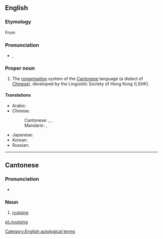 ==English==
{{wikipedia}}

===Etymology===
From {{etyl|yue|en}} {{term|粤语拼音|粤(語)拼(音)|tr=jyut<sup>6</sup> (jyu<sup>5</sup>) ping<sup>3</sup> (jam<sup>1</sup>)|lang=yue|sc=Hans}}

===Pronunciation===
* {{IPA|/jut pʰɪŋ/}}, {{X-SAMPA|/jyt.p_hiN/}}

===Proper noun===
{{en-proper noun}}

# The [[romanisation]] system of the [[Cantonese]] language (a dialect of [[Chinese]]), developed by the Linguistic Society of Hong Kong (LSHK).

====Translations====
{{trans-top|Jyutping}}
* Arabic: {{t|ar|يتبنغ|m|tr=yutbingh}}
* Chinese:
*: Cantonese: {{yue-tsj|粵語拼音|粤语拼音|jyut6jyu5 ping3jam1}}, {{yue-tsj|粵拼|粤拼|jyut6 ping3}}, {{yue-tsj|香港語言學學會粵語拼音方案|香港语言学学会粤语拼音方案|hoeng1gong2 jyu5jin4hok6 hok6wui6 jyut6jyu5 ping3jam1 fong1on3}}
*: Mandarin: {{zh-tsp|香港語言學學會粵語拼音方案|香港語言學學會粵語拼音方案|xiānggǎng yǔyánxué xuéhuì yuèyǔ pīnyīn fāng'àn}},  {{t|cmn|粵拼|tr=yuèpīn|sc=Hani}}
{{trans-mid}}
* Japanese: {{t|ja|粤ピン|tr=etsu-pin}}
* Korean: {{t|ko|월병|tr=wolbyeong|sc=Hang}}
* Russian: {{t|ru|ютпхин|m|tr=jutpxín}}
{{trans-bottom}}

[[Category:English autological terms]]

----

==Cantonese==
{{Hani-forms|[[粤拼]]|[[粵拼]]}}

===Pronunciation===
* {{IPA|/jyːt˨ pʰɪŋ˧/|lang=yue}}

===Noun===
{{yue-noun|j|jyut=jyut6 ping3|tra=粵拼|sim=粤拼}}

# [[#English|jyutping]]

[[pt:Jyutping]]